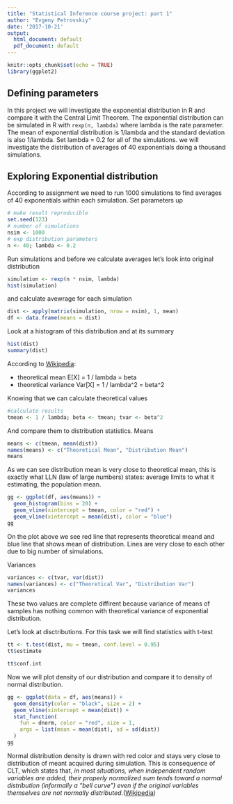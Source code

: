 ```yaml
---
title: "Statistical Inference course project: part 1"
author: "Evgeny Petrovskiy"
date: '2017-10-21'
output:
  html_document: default
  pdf_document: default
---
```


```r
knitr::opts_chunk$set(echo = TRUE)
library(ggplot2)
```

## Defining parameters

In this project we will investigate the exponential distribution in R and compare it with the Central Limit Theorem. The exponential distribution can be simulated in R with `rexp(n, lambda)` where lambda is the rate parameter. The mean of exponential distribution is 1/lambda and the standard deviation is also 1/lambda. Set lambda = 0.2 for all of the simulations. we will investigate the distribution of averages of 40 exponentials doing a thousand simulations.

## Exploring Exponential distribution

According to assignment we need to run 1000 simulations to find averages of 40 exponentials within each simulation. Set parameters up

```r
# make result reproducible
set.seed(123)
# number of simulations
nsim <- 1000
# exp distribution parameters
n <- 40; lambda <- 0.2
```

Run simulations and before we calculate averages let's look into original distribution

```r
simulation <- rexp(n * nsim, lambda)
hist(simulation)
```

and calculate avewrage for each simulation

```r
dist <- apply(matrix(simulation, nrow = nsim), 1, mean)
df <- data.frame(means = dist)

```

Look at a histogram of this distribution and at its summary

```r
hist(dist)
summary(dist)
```

According to [Wikipedia](https://en.wikipedia.org/wiki/Exponential_distribution#Mean.2C_variance.2C_moments_and_median):

* theoretical mean E[X] = 1 / lambda = beta
* theoretical variance Var[X] = 1 / lambda^2 = beta^2

Knowing that we can calculate theoretical values

```r
#calculate results
tmean <- 1 / lambda; beta <- tmean; tvar <- beta^2
```

And compare them to distribution statistics. Means

```r
means <- c(tmean, mean(dist))
names(means) <- c("Theoretical Mean", "Distribution Mean")
means
```

As we can see distribution mean is very close to theoretical mean, this is exactly what LLN (law of large numbers) states: average limits to what it estimating, the population mean.

```r
gg <- ggplot(df, aes(means)) + 
  geom_histogram(bins = 20) + 
  geom_vline(xintercept = tmean, color = "red") + 
  geom_vline(xintercept = mean(dist), color = "blue")
gg
```

On the plot above we see red line that represents theoretical meand and blue line that shows mean of distribution. Lines are very close to each other due to big number of simulations. 

Variances

```r
variances <- c(tvar, var(dist))
names(variances) <- c("Theoretical Var", "Distribution Var")
variances
```

These two values are complete diffirent because variance of means of samples has nothing common with theoretical variance of exponential distribution.

Let's look at disctributions. For this task we will find statistics with t-test

```r
tt <- t.test(dist, mu = tmean, conf.level = 0.95)
tt$estimate

tt$conf.int
```

Now we will plot density of our distribution and compare it to density of normal distribution.

```r
gg <- ggplot(data = df, aes(means)) + 
  geom_density(color = "black", size = 2) +
  geom_vline(xintercept = mean(dist)) +
  stat_function(
    fun = dnorm, color = "red", size = 1,
    args = list(mean = mean(dist), sd = sd(dist))
  )
gg
```

Normal distribution density is drawn with red color and stays very close to distribution of meant acquired during simulation. This is consequence of CLT, which states that, _in most situations, when independent random variables are added, their properly normalized sum tends toward a normal distribution (informally a "bell curve") even if the original variables themselves are not normally distributed_.([Wikipedia](https://en.wikipedia.org/wiki/Central_limit_theorem))
